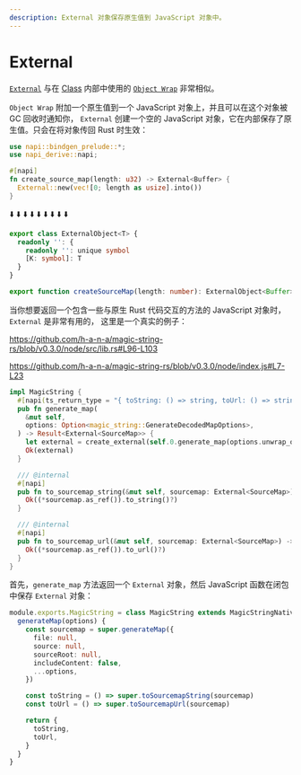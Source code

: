 ```yaml
---
description: External 对象保存原生值到 JavaScript 对象中。
---
```


# External

[`External`](https://nodejs.org/api/n-api.html#napi_create_external)
与在 [Class](./class) 内部中使用的 [`Object Wrap`](https://nodejs.org/api/n-api.html#object-wrap) 非常相似。

`Object Wrap` 附加一个原生值到一个 JavaScript 对象上，并且可以在这个对象被 GC 回收时通知你，
`External` 创建一个空的 JavaScript 对象，它在内部保存了原生值。只会在将对象传回 Rust 时生效：

```rust filename="lib.rs"
use napi::bindgen_prelude::*;
use napi_derive::napi;

#[napi]
fn create_source_map(length: u32) -> External<Buffer> {
  External::new(vec![0; length as usize].into())
}
```

⬇️ ⬇️ ⬇️ ⬇️ ⬇️ ⬇️ ⬇️ ⬇️ ⬇️

```ts filename="index.d.ts"
export class ExternalObject<T> {
  readonly '': {
    readonly '': unique symbol
    [K: symbol]: T
  }
}

export function createSourceMap(length: number): ExternalObject<Buffer>
```

当你想要返回一个包含一些与原生 Rust 代码交互的方法的 JavaScript 对象时，`External` 是非常有用的，
这里是一个真实的例子：

https://github.com/h-a-n-a/magic-string-rs/blob/v0.3.0/node/src/lib.rs#L96-L103

https://github.com/h-a-n-a/magic-string-rs/blob/v0.3.0/node/index.js#L7-L23

```rust filename="lib.rs"
impl MagicString {
  #[napi(ts_return_type = "{ toString: () => string, toUrl: () => string }")]
  pub fn generate_map(
    &mut self,
    options: Option<magic_string::GenerateDecodedMapOptions>,
  ) -> Result<External<SourceMap>> {
    let external = create_external(self.0.generate_map(options.unwrap_or_default())?);
    Ok(external)
  }

  /// @internal
  #[napi]
  pub fn to_sourcemap_string(&mut self, sourcemap: External<SourceMap>) -> Result<String> {
    Ok((*sourcemap.as_ref()).to_string()?)
  }

  /// @internal
  #[napi]
  pub fn to_sourcemap_url(&mut self, sourcemap: External<SourceMap>) -> Result<String> {
    Ok((*sourcemap.as_ref()).to_url()?)
  }
}
```

首先，`generate_map` 方法返回一个 `External` 对象，然后 JavaScript 函数在闭包中保存 `External` 对象：

```ts filename="index.js"
module.exports.MagicString = class MagicString extends MagicStringNative {
  generateMap(options) {
    const sourcemap = super.generateMap({
      file: null,
      source: null,
      sourceRoot: null,
      includeContent: false,
      ...options,
    })

    const toString = () => super.toSourcemapString(sourcemap)
    const toUrl = () => super.toSourcemapUrl(sourcemap)

    return {
      toString,
      toUrl,
    }
  }
}
```
